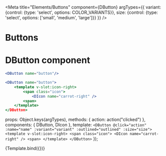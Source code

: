 
<Meta 
    title="Elements/Buttons" 
    component={DButton}
    argTypes={{
        variant: {control: {type: 'select', options: COLOR_VARIANTS}},
        size: {control: {type: 'select', options: ['small', 'medium', 'large']}}
    }}
/>

# Buttons
<ArgsTable story="Buttons"/>

# DButton component
```jsx
<DButton name="button"/>
```

```jsx
<DButton name="button">
    <template v-slot:icon-right>
        <span class="icon">
            <DIcon name="carrot-right" />
        <span>
    </template>
</DButton>
```

  props: Object.keys(argTypes),
  methods: { action: action("clicked") },
  components: { DButton, DIcon },
  template: `<DButton @click="action" :name="name" :variant="variant" :outlined="outlined" :size="size">
                <template v-slot:icon-right>
                    <span class="icon">
                        <DIcon name="carrot-right" />
                    <span>
                </template>
            </DButton>`
});

<Canvas>
  <Story name="Buttons" args={{name: 'button', variant: 'warning', outlined: false, size: 'small'}} >
    {Template.bind({})}
  </Story>
</Canvas>